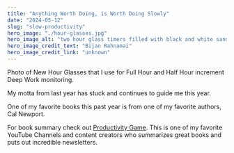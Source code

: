 ```yaml
---
title: "Anything Worth Doing, is Worth Doing Slowly"
date: "2024-05-12"
slug: "slow-productivity"
hero_image: "./hour-glasses.jpg"
hero_image_alt: "two hour glass timers filled with black and white sand"
hero_image_credit_text: "Bijan Rahnamai"
hero_image_credit_link: "unknown"
---
```


Photo of New Hour Glasses that I use for Full Hour and Half Hour increment Deep Work monitoring.

My motta from last year has stuck and continues to guide me this year.

One of my favorite books this past year is from one of my favorite authors, Cal Newport.

For book summary check out [Productivity Game](https://www.youtube.com/watch?v=TJFuTZqAX5E).
This is one of my favorite YouTube Channels and content creators who summarizes great books and puts out incredible newsletters.


